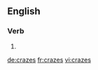 ==English==

===Verb===
{{head|en}}

# {{en-third-person singular of|craze}}

[[de:crazes]]
[[fr:crazes]]
[[vi:crazes]]